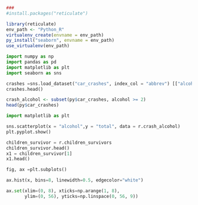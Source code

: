 ```r
### 
#install.packages("reticulate")

library(reticulate)
env_path <- "Python_R"
virtualenv_create(envname = env_path)
py_install("seaborn", envname = env_path)
use_virtualenv(env_path)

```

```python
import numpy as np
import pandas as pd
import matplotlib as plt
import seaborn as sns 
```

```python

crashes =sns.load_dataset("car_crashes", index_col = "abbrev") [["alcohol", "total"]]
crashes.head()
```

```r
crash_alcohol <- subset(py$car_crashes, alcohol >= 2)
head(py$car_crashes)
```

```python

import matplotlib as plt

sns.scatterplot(x = "alcohol",y = "total", data = r.crash_alcohol)
plt.pyplot.show()

```

```python

children_survivor = r.children_survivors
children_survivor.head()
x1 = children_survivor[1]
x1.head()

fig, ax =plt.subplots()

ax.hist(x, bins=8, linewidth=0.5, edgecolor="white")

ax.set(xlim=(0, 8), xticks=np.arange(1, 8),
       ylim=(0, 56), yticks=np.linspace(0, 56, 9))


```
